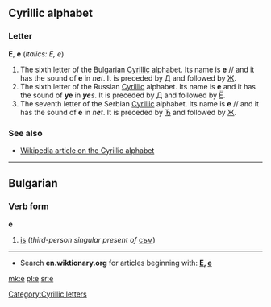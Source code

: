 ==Cyrillic alphabet==
===Letter===
'''Е''', '''е''' (''italics: Е, е'')

#The sixth letter of the Bulgarian [[Cyrillic]] alphabet. Its name is '''е''' /{{IPAchar|ɛ}}/ and it has the sound of '''e''' in ''n'''e'''t''. It is preceded by [[д|Д]] and followed by [[ж|Ж]].
#The sixth letter of the Russian [[Cyrillic]] alphabet. Its name is '''е''' {{IPAchar|(jɛ)}} and it has the sound of '''ye''' in '''''ye'''s''. It is preceded by [[д|Д]] and followed by [[ё|Ё]].
#The seventh letter of the Serbian [[Cyrillic]] alphabet.  Its name is '''е''' /{{IPAchar|ɛ}}/ and it has the sound of '''e''' in ''n'''e'''t''. It is preceded by [[ђ|Ђ]] and followed by [[ж|Ж]].

===See also===
*[[w:Cyrillic alphabet|Wikipedia article on the Cyrillic alphabet]]

----

==Bulgarian==
===Verb form===
'''е'''

# [[is]] (''third-person singular present of'' [[съм]])


----

*Search '''en.wiktionary.org''' for articles beginning with: '''[http://en.wiktionary.org/w/index.php?title=Special%3AAllpages&from=%D0%95&namespace=0 Е], [http://en.wiktionary.org/w/index.php?title=Special%3AAllpages&from=%D0%B5&namespace=0 е]'''

[[Category:Cyrillic letters]]

[[mk:е]]
[[pl:е]]
[[sr:е]]